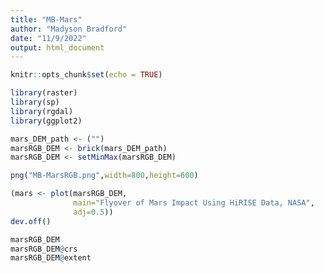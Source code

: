 ```yaml
---
title: "MB-Mars"
author: "Madyson Bradford"
date: "11/9/2022"
output: html_document
---
```


```r
knitr::opts_chunk$set(echo = TRUE)
```

```r

library(raster)
library(sp)
library(rgdal)
library(ggplot2)

mars_DEM_path <- ("")
marsRGB_DEM <- brick(mars_DEM_path)
marsRGB_DEM <- setMinMax(marsRGB_DEM)

png("MB-MarsRGB.png",width=800,height=600)

(mars <- plot(marsRGB_DEM,
              main="Flyover of Mars Impact Using HiRISE Data, NASA", 
              adj=0.5))
dev.off()

marsRGB_DEM
marsRGB_DEM@crs
marsRGB_DEM@extent

```